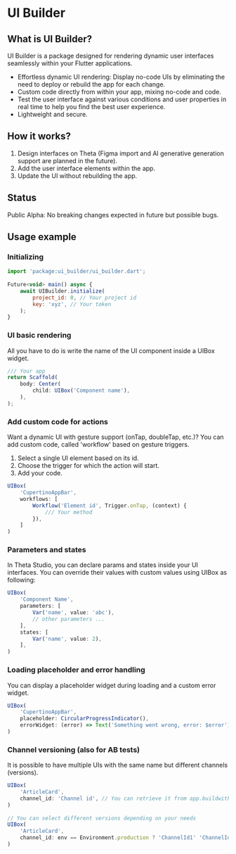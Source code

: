 # UI Builder

## What is UI Builder?
UI Builder is a package designed for rendering dynamic user interfaces seamlessly within your Flutter applications.
- Effortless dynamic UI rendering: Display no-code UIs by eliminating the need to deploy or rebuild the app for each change.
- Custom code directly from within your app, mixing no-code and code.
- Test the user interface against various conditions and user properties in real time to help you find the best user experience.
- Lightweight and secure.
## How it works?
1. Design interfaces on Theta (Figma import and AI generative generation support are planned in the future).
2. Add the user interface elements within the app.
3. Update the UI without rebuilding the app.
## Status
Public Alpha: No breaking changes expected in future but possible bugs.

## Usage example
### Initializing
```js
import 'package:ui_builder/ui_builder.dart';
​
Future<void> main() async {
    await UIBuilder.initialize(
        project_id: 0, // Your project id
        key: 'xyz', // Your token
    );
}
```
### UI basic rendering
All you have to do is write the name of the UI component inside a UIBox widget.
```js
/// Your app
return Scaffold(
    body: Center(
        child: UIBox('Component name'),
    ),
);
```
### Add custom code for actions
Want a dynamic UI with gesture support (onTap, doubleTap, etc.)? You can add custom code, called 'workflow' based on gesture triggers.
1. Select a single UI element based on its id.
2. Choose the trigger for which the action will start.
3. Add your code.
```js
UIBox(
    'CupertinoAppBar',
    workflows: [
        Workflow('Element id', Trigger.onTap, (context) {
            /// Your method
        }),
    ]
)
```
### Parameters and states
In Theta Studio, you can declare params and states inside your UI interfaces. You can override their values with custom values using UIBox as following:
```js
UIBox(
    'Component Name',
    parameters: [
        Var('name', value: 'abc'),
        // other parameters ...
    ],
    states: [
        Var('name', value: 2),
    ],
)
```
### Loading placeholder and error handling
You can display a placeholder widget during loading and a custom error widget.
```js
UIBox(
    'CupertinoAppBar',
    placeholder: CircularProgressIndicator(),
    errorWidget: (error) => Text('Something went wrong, error: $error'),
)
```
### Channel versioning (also for AB tests)
It is possible to have multiple UIs with the same name but different channels (versions).
```js
UIBox(
    'ArticleCard',
    channel_id: 'Channel id', // You can retrieve it from app.buildwiththeta.com
)
​
// You can select different versions depending on your needs
UIBox(
    'ArticleCard',
    channel_id: env == Environment.production ? 'ChannelId1' 'ChannelId2',
)
```

